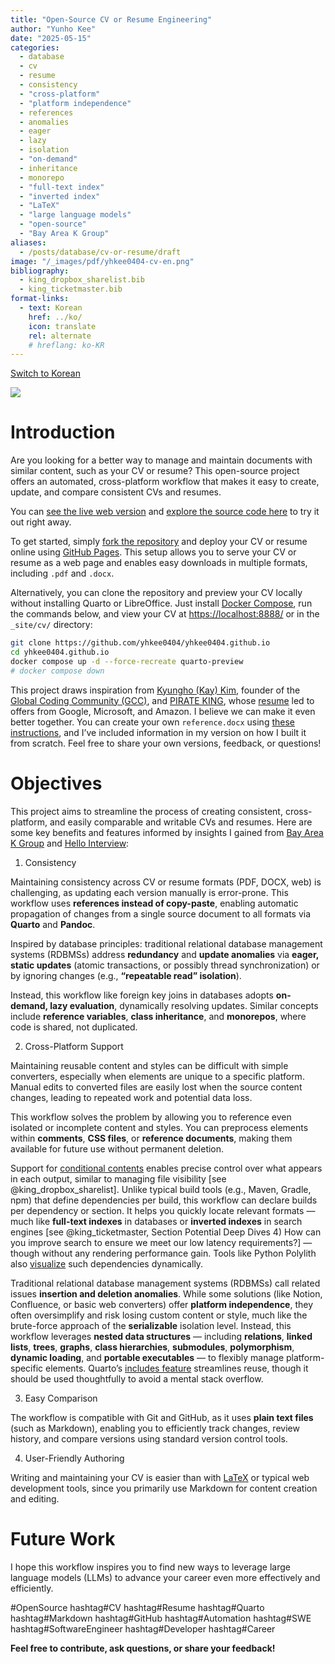 ```yaml
---
title: "Open-Source CV or Resume Engineering"
author: "Yunho Kee"
date: "2025-05-15"
categories:
  - database
  - cv
  - resume
  - consistency
  - "cross-platform"
  - "platform independence"
  - references
  - anomalies
  - eager
  - lazy
  - isolation
  - "on-demand"
  - inheritance
  - monorepo
  - "full-text index"
  - "inverted index"
  - "LaTeX"
  - "large language models"
  - "open-source"
  - "Bay Area K Group"
aliases:
  - /posts/database/cv-or-resume/draft
image: "/_images/pdf/yhkee0404-cv-en.png"
bibliography:
  - king_dropbox_sharelist.bib
  - king_ticketmaster.bib
format-links:
  - text: Korean
    href: ../ko/
    icon: translate
    rel: alternate
    # hreflang: ko-KR
---
```


:::::{.quarto-about-jolla}

::::{.about-entity}

:::{.about-links}

```{=html}
<a href="../ko/" class="about-link" rel="alternate" hreflang="ko-KR">
  <i class="bi bi-translate"></i><span class="about-link-text">Switch to Korean</span>
</a>
```

:::

::::

:::::

![]({{< meta image >}}){fig-alt="A photo of a CV."}

# Introduction

Are you looking for a better way to manage and maintain documents with similar content, such as your CV or resume?
This open-source project offers an automated, cross-platform workflow that makes it easy to create, update, and compare consistent CVs and resumes.

You can [see the live web version](https://yhkee0404.github.io/cv/en/) and [explore the source code here](https://github.com/yhkee0404/yhkee0404.github.io/blob/main/cv/en/index.qmd) to try it out right away.

To get started, simply [fork the repository](https://github.com/yhkee0404/yhkee0404.github.io/fork) and deploy your CV or resume online using [GitHub Pages](https://quarto.org/docs/publishing/github-pages.html#source-branch).
This setup allows you to serve your CV or resume as a web page and enables easy downloads in multiple formats, including `.pdf` and `.docx`.

Alternatively, you can clone the repository and preview your CV locally without installing Quarto or LibreOffice.
Just install [Docker Compose](https://docs.docker.com/compose/install/), run the commands below, and view your CV at <https://localhost:8888/> or in the `_site/cv/` directory:

```sh
git clone https://github.com/yhkee0404/yhkee0404.github.io
cd yhkee0404.github.io
docker compose up -d --force-recreate quarto-preview
# docker compose down
```

This project draws inspiration from [Kyungho (Kay) Kim](https://www.linkedin.com/in/kaykim30/), founder of the [Global Coding Community (GCC)](https://lnkd.in/gf5b-e26), and [PIRATE KING](https://www.linkedin.com/in/pirateking/), whose [resume](https://www.piratekingdom.com/resume) led to offers from Google, Microsoft, and Amazon.
I believe we can make it even better together.
You can create your own `reference.docx` using [these instructions](https://quarto.org/docs/output-formats/ms-word-templates.html), and I've included information in my version on how I built it from scratch.
Feel free to share your own versions, feedback, or questions!

# Objectives

This project aims to streamline the process of creating consistent, cross-platform, and easily comparable and writable CVs and resumes.
Here are some key benefits and features informed by insights I gained from [Bay Area K Group](https://www.linkedin.com/company/bay-area-k-group/) and [Hello Interview](https://www.youtube.com/@hello_interview):

1. Consistency

Maintaining consistency across CV or resume formats (PDF, DOCX, web) is challenging, as updating each version manually is error-prone.
This workflow uses **references instead of copy-paste**, enabling automatic propagation of changes from a single source document to all formats via **Quarto** and **Pandoc**.

Inspired by database principles:
traditional relational database management systems (RDBMSs) address **redundancy** and **update anomalies** via **eager, static updates** (atomic transactions, or possibly thread synchronization) or by ignoring changes (e.g., **"repeatable read" isolation**).

Instead, this workflow like foreign key joins in databases adopts **on-demand, lazy evaluation**, dynamically resolving updates.
Similar concepts include **reference variables**, **class inheritance**, and **monorepos**, where code is shared, not duplicated.

2. Cross-Platform Support

Maintaining reusable content and styles can be difficult with simple converters, especially when elements are unique to a specific platform.
Manual edits to converted files are easily lost when the source content changes, leading to repeated work and potential data loss.

This workflow solves the problem by allowing you to reference even isolated or incomplete content and styles.
You can preprocess elements within **comments**, **CSS files**, or **reference documents**, making them available for future use without permanent deletion.

Support for [conditional contents](https://quarto.org/docs/authoring/conditional.html) enables precise control over what appears in each output, similar to managing file visibility [see @king_dropbox_sharelist].
Unlike typical build tools (e.g., Maven, Gradle, npm) that define dependencies per build, this workflow can declare builds per dependency or section.
It helps you quickly locate relevant formats --- much like **full-text indexes** in databases or **inverted indexes** in search engines [see @king_ticketmaster, Section Potential Deep Dives 4) How can you improve search to ensure we meet our low latency requirements?] --- though without any rendering performance gain.
Tools like Python Polylith also [visualize](https://davidvujic.blogspot.com/2024/02/python-monorepo-visualization.html) such dependencies dynamically.

Traditional relational database management systems (RDBMSs) call related issues **insertion and deletion anomalies**. While some solutions (like Notion, Confluence, or basic web converters) offer **platform independence**, they often oversimplify and risk losing custom content or style, much like the brute-force approach of the **serializable** isolation level. Instead, this workflow leverages **nested data structures** --- including **relations**, **linked lists**, **trees**, **graphs**, **class hierarchies**, **submodules**, **polymorphism**, **dynamic loading**, and **portable executables** --- to flexibly manage platform-specific elements. Quarto's [includes feature](https://quarto.org/docs/authoring/includes.html) streamlines reuse, though it should be used thoughtfully to avoid a mental stack overflow.

3. Easy Comparison

The workflow is compatible with Git and GitHub, as it uses **plain text files** (such as Markdown), enabling you to efficiently track changes, review history, and compare versions using standard version control tools.

4. User-Friendly Authoring

Writing and maintaining your CV is easier than with [LaTeX](https://github.com/schochastics/modern2-cv/blob/main/_extensions/modern2-cv/template.tex) or typical web development tools, since you primarily use Markdown for content creation and editing.

# Future Work

I hope this workflow inspires you to find new ways to leverage large language models (LLMs) to advance your career even more effectively and efficiently.

#OpenSource hashtag#CV hashtag#Resume hashtag#Quarto hashtag#Markdown hashtag#GitHub hashtag#Automation hashtag#SWE hashtag#SoftwareEngineer hashtag#Developer hashtag#Career

**Feel free to contribute, ask questions, or share your feedback!**